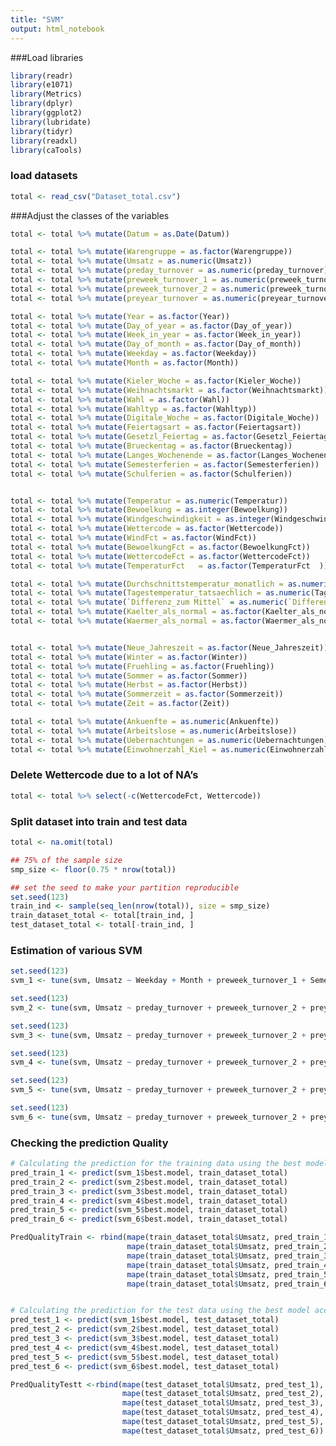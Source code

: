 ```yaml
---
title: "SVM"
output: html_notebook
---
```



###Load libraries
```r
library(readr)
library(e1071)
library(Metrics)
library(dplyr)
library(ggplot2)
library(lubridate)
library(tidyr)
library(readxl)
library(caTools)
```


### load datasets
```r
total <- read_csv("Dataset_total.csv")

```


###Adjust the classes of the variables
```r

total <- total %>% mutate(Datum = as.Date(Datum))

total <- total %>% mutate(Warengruppe = as.factor(Warengruppe))
total <- total %>% mutate(Umsatz = as.numeric(Umsatz))
total <- total %>% mutate(preday_turnover = as.numeric(preday_turnover))
total <- total %>% mutate(preweek_turnover_1 = as.numeric(preweek_turnover_1))
total <- total %>% mutate(preweek_turnover_2 = as.numeric(preweek_turnover_2))
total <- total %>% mutate(preyear_turnover = as.numeric(preyear_turnover))

total <- total %>% mutate(Year = as.factor(Year))
total <- total %>% mutate(Day_of_year = as.factor(Day_of_year))
total <- total %>% mutate(Week_in_year = as.factor(Week_in_year))
total <- total %>% mutate(Day_of_month = as.factor(Day_of_month))
total <- total %>% mutate(Weekday = as.factor(Weekday))
total <- total %>% mutate(Month = as.factor(Month))

total <- total %>% mutate(Kieler_Woche = as.factor(Kieler_Woche))
total <- total %>% mutate(Weihnachtsmarkt = as.factor(Weihnachtsmarkt))
total <- total %>% mutate(Wahl = as.factor(Wahl))
total <- total %>% mutate(Wahltyp = as.factor(Wahltyp))
total <- total %>% mutate(Digitale_Woche = as.factor(Digitale_Woche))
total <- total %>% mutate(Feiertagsart = as.factor(Feiertagsart))
total <- total %>% mutate(Gesetzl_Feiertag = as.factor(Gesetzl_Feiertag))
total <- total %>% mutate(Brueckentag = as.factor(Brueckentag))
total <- total %>% mutate(Langes_Wochenende = as.factor(Langes_Wochenende))
total <- total %>% mutate(Semesterferien = as.factor(Semesterferien))
total <- total %>% mutate(Schulferien = as.factor(Schulferien))


total <- total %>% mutate(Temperatur = as.numeric(Temperatur))
total <- total %>% mutate(Bewoelkung = as.integer(Bewoelkung))
total <- total %>% mutate(Windgeschwindigkeit = as.integer(Windgeschwindigkeit))
total <- total %>% mutate(Wettercode = as.factor(Wettercode))
total <- total %>% mutate(WindFct = as.factor(WindFct))
total <- total %>% mutate(BewoelkungFct = as.factor(BewoelkungFct))
total <- total %>% mutate(WettercodeFct = as.factor(WettercodeFct))
total <- total %>% mutate(TemperaturFct   = as.factor(TemperaturFct  ))

total <- total %>% mutate(Durchschnittstemperatur_monatlich = as.numeric(Durchschnittstemperatur_monatlich))
total <- total %>% mutate(Tagestemperatur_tatsaechlich = as.numeric(Tagestemperatur_tatsaechlich))
total <- total %>% mutate(`Differenz_zum Mittel` = as.numeric(`Differenz_zum Mittel`))
total <- total %>% mutate(Kaelter_als_normal = as.factor(Kaelter_als_normal))
total <- total %>% mutate(Waermer_als_normal = as.factor(Waermer_als_normal))


total <- total %>% mutate(Neue_Jahreszeit = as.factor(Neue_Jahreszeit))
total <- total %>% mutate(Winter = as.factor(Winter))
total <- total %>% mutate(Fruehling = as.factor(Fruehling))
total <- total %>% mutate(Sommer = as.factor(Sommer))
total <- total %>% mutate(Herbst = as.factor(Herbst))
total <- total %>% mutate(Sommerzeit = as.factor(Sommerzeit))
total <- total %>% mutate(Zeit = as.factor(Zeit))

total <- total %>% mutate(Ankuenfte = as.numeric(Ankuenfte))
total <- total %>% mutate(Arbeitslose = as.numeric(Arbeitslose))
total <- total %>% mutate(Uebernachtungen = as.numeric(Uebernachtungen))
total <- total %>% mutate(Einwohnerzahl_Kiel = as.numeric(Einwohnerzahl_Kiel))

```

### Delete Wettercode due to a lot of NA's
```r
total <- total %>% select(-c(WettercodeFct, Wettercode))

```


### Split dataset into train and test data
```r
total <- na.omit(total)

## 75% of the sample size
smp_size <- floor(0.75 * nrow(total))

## set the seed to make your partition reproducible
set.seed(123)
train_ind <- sample(seq_len(nrow(total)), size = smp_size)
train_dataset_total <- total[train_ind, ]
test_dataset_total <- total[-train_ind, ]

```


### Estimation of various SVM
```r

set.seed(123)
svm_1 <- tune(svm, Umsatz ~ Weekday + Month + preweek_turnover_1 + Semesterferien + Kieler_Woche, data=train_dataset_total, ranges=list(epsilon=seq(0.2,1,0.1),cost=2^(2:3)))

set.seed(123)
svm_2 <- tune(svm, Umsatz ~ preday_turnover + preweek_turnover_2 + preyear_turnover + Week_in_year, data=train_dataset_total, ranges=list(epsilon=seq(0.2,1,0.1),cost=2^(2:3)))

set.seed(123)
svm_3 <- tune(svm, Umsatz ~ preday_turnover + preweek_turnover_2 + preyear_turnover + Month + Schulferien, data=train_dataset_total, ranges=list(epsilon=seq(0.2,1,0.1),cost=2^(2:3)))

set.seed(123)
svm_4 <- tune(svm, Umsatz ~ preday_turnover + preweek_turnover_2 + preyear_turnover + Month + Schulferien + Semesterferien + WindFct + TemperaturFct, data=train_dataset_total, ranges=list(epsilon=seq(0.2,1,0.1),cost=2^(2:3)))

set.seed(123)
svm_5 <- tune(svm, Umsatz ~ preday_turnover + preweek_turnover_2 + preyear_turnover + Schulferien + Semesterferien + WindFct + BewoelkungFct + Waermer_als_normal, data=train_dataset_total, ranges=list(epsilon=seq(0.2,1,0.1),cost=2^(2:3)))

set.seed(123)
svm_6 <- tune(svm, Umsatz ~ preday_turnover + preweek_turnover_2 + preyear_turnover + Ankuenfte + Uebernachtungen + WindFct + BewoelkungFct + Waermer_als_normal, data=train_dataset_total, ranges=list(epsilon=seq(0.2,1,0.1),cost=2^(2:3)))

```

### Checking the prediction Quality
```r

# Calculating the prediction for the training data using the best model according to the grid search
pred_train_1 <- predict(svm_1$best.model, train_dataset_total)
pred_train_2 <- predict(svm_2$best.model, train_dataset_total)
pred_train_3 <- predict(svm_3$best.model, train_dataset_total)
pred_train_4 <- predict(svm_4$best.model, train_dataset_total)
pred_train_5 <- predict(svm_5$best.model, train_dataset_total)
pred_train_6 <- predict(svm_6$best.model, train_dataset_total)

PredQualityTrain <- rbind(mape(train_dataset_total$Umsatz, pred_train_1),
                          mape(train_dataset_total$Umsatz, pred_train_2),
                          mape(train_dataset_total$Umsatz, pred_train_3),
                          mape(train_dataset_total$Umsatz, pred_train_4),
                          mape(train_dataset_total$Umsatz, pred_train_5),
                          mape(train_dataset_total$Umsatz, pred_train_6))


# Calculating the prediction for the test data using the best model according to the grid search
pred_test_1 <- predict(svm_1$best.model, test_dataset_total)
pred_test_2 <- predict(svm_2$best.model, test_dataset_total)
pred_test_3 <- predict(svm_3$best.model, test_dataset_total)
pred_test_4 <- predict(svm_4$best.model, test_dataset_total)
pred_test_5 <- predict(svm_5$best.model, test_dataset_total)
pred_test_6 <- predict(svm_6$best.model, test_dataset_total)

PredQualityTestt <-rbind(mape(test_dataset_total$Umsatz, pred_test_1),
                         mape(test_dataset_total$Umsatz, pred_test_2),
                         mape(test_dataset_total$Umsatz, pred_test_3),
                         mape(test_dataset_total$Umsatz, pred_test_4),
                         mape(test_dataset_total$Umsatz, pred_test_5),
                         mape(test_dataset_total$Umsatz, pred_test_6))




```

